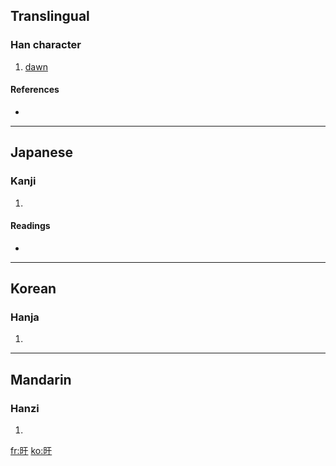 ==Translingual==

===Han character===
{{Han char|rn=72|rad=日|as=03|sn=7|four=6104<sub>0</sub>|canj=日一木 (AMD)}}

# [[dawn]]

====References====
* {{Han ref|kx=0490.140|dkj=13761|dj=0851.150|hdz=21487.010|uh=65F4|ud=26100|bh=CAF9|bd=51961}}

----

==Japanese==

===Kanji===
{{ja-kanji|grade=|rs=日03}}

# {{defn|Japanese}}

====Readings====
* {{ja-readings|on=[[く]] (ku)|kun=[[あさ]] (asa)}}

----

==Korean==

===Hanja===
{{ko-hanja|hangeul=우|eumhun=|rv=u|mr=u|y=wu}}

# {{defn|Korean}}

----

==Mandarin==

===Hanzi===
{{cmn-hanzi|pin=[[xū]] ([[xu1]])|wg=hsü<sup>1</sup>}}

# {{defn|Mandarin}}

[[fr:旴]]
[[ko:旴]]